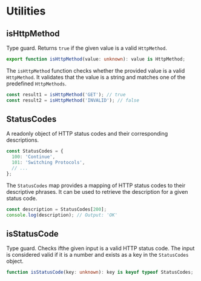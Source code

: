 # Utilities

## isHttpMethod

Type guard. Returns `true` if the given value is a valid `HttpMethod`.

```typescript
export function isHttpMethod(value: unknown): value is HttpMethod;
```

The `isHttpMethod` function checks whether the provided value is a valid
`HttpMethod`. It validates that the value is a string and matches one of the
predefined `HttpMethods`.

```typescript
const result1 = isHttpMethod('GET'); // true
const result2 = isHttpMethod('INVALID'); // false
```

## StatusCodes

A readonly object of HTTP status codes and their corresponding descriptions.

```typescript
const StatusCodes = {
  100: 'Continue',
  101: 'Switching Protocols',
  // ...
};
```

The `StatusCodes` map provides a mapping of HTTP status codes to their
descriptive phrases. It can be used to retrieve the description for a given
status code.

```typescript
const description = StatusCodes[200];
console.log(description); // Output: 'OK'
```

## isStatusCode

Type guard. Checks ifthe given input is a valid HTTP status code. The input is
considered valid if it is a number and exists as a key in the `StatusCodes`
object.

```typescript
function isStatusCode(key: unknown): key is keyof typeof StatusCodes;
```
